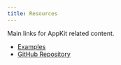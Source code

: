 ```yaml
---
title: Resources
---
```


Main links for AppKit related content.

- [Examples](https://github.com/reown-com/react-native-examples/tree/main/dapps)
- [GitHub Repository](https://github.com/reown-com/appkit-react-native)
